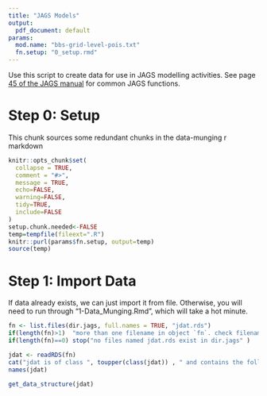```yaml
---
title: "JAGS Models"
output:
  pdf_document: default
params:
  mod.name: "bbs-grid-level-pois.txt"
  fn.setup: "0_setup.rmd"
---
```

Use this script to create data for use in JAGS modelling activities. See page [45 of the JAGS manual](https://people.stat.sc.edu/hansont/stat740/jags_user_manual.pdf) for common JAGS functions. 

# Step 0: Setup 
 This chunk sources some redundant chunks in the data-munging r markdown
```r
knitr::opts_chunk$set(
  collapse = TRUE,
  comment = "#>", 
  message = TRUE, 
  echo=FALSE, 
  warning=FALSE, 
  tidy=TRUE, 
  include=FALSE
)
setup.chunk.needed<-FALSE
temp=tempfile(fileext=".R")
knitr::purl(params$fn.setup, output=temp)
source(temp)
```

# Step 1: Import Data
If data already exists, we can just import it from file. Otherwise, you will need to run through "1-Data_Munging.Rmd", which will take a hot minute.
```r
fn <- list.files(dir.jags, full.names = TRUE, "jdat.rds")
if(length(fn)>1)  "more than one filename in object `fn`. check filenames in dir.jags"
if(length(fn)==0) stop("no files named jdat.rds exist in dir.jags" )

jdat <- readRDS(fn)
cat("jdat is of class ", toupper(class(jdat)) , " and contains the following ", length(jdat), " lists:")
names(jdat)
```

```r
get_data_structure(jdat)
```